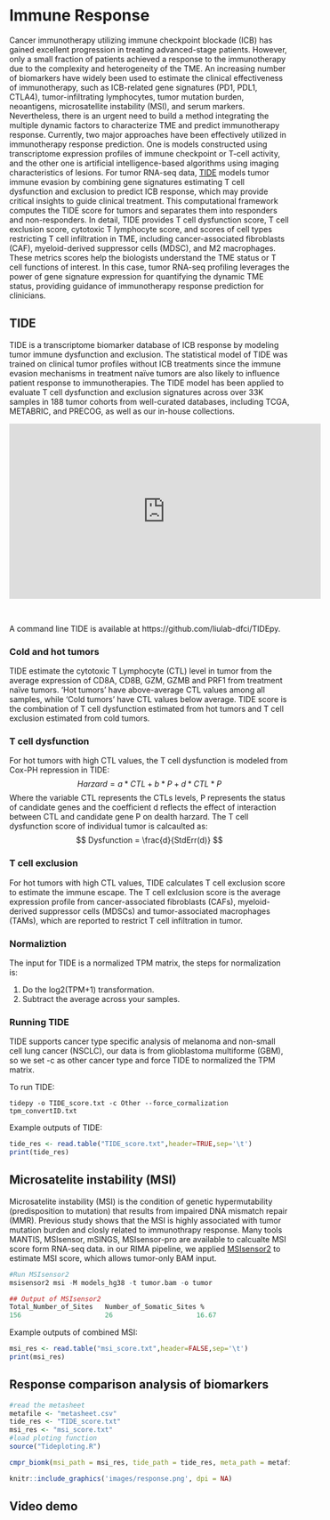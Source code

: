 # Immune Response {#Response}

Cancer immunotherapy utilizing immune checkpoint blockade (ICB) has gained excellent progression in treating advanced-stage patients. However, only a small fraction of patients achieved a response to the immunotherapy due to the complexity and heterogeneity of the TME. An increasing number of biomarkers have widely been used to estimate the clinical effectiveness of immunotherapy, such as ICB-related gene signatures (PD1, PDL1, CTLA4), tumor-infiltrating lymphocytes, tumor mutation burden, neoantigens, microsatellite instability (MSI), and serum markers. Nevertheless, there is an urgent need to build a method integrating the multiple dynamic factors to characterize TME and predict immunotherapy response. Currently, two major approaches have been effectively utilized in immunotherapy response prediction. One is models constructed using transcriptome expression profiles of immune checkpoint or T-cell activity, and the other one is artificial intelligence-based algorithms using imaging characteristics of lesions. For tumor RNA-seq data, <a href="http://tide.dfci.harvard.edu/">TIDE</a> models tumor immune evasion by combining gene signatures estimating T cell dysfunction and exclusion to predict ICB response, which may provide critical insights to guide clinical treatment. This computational framework computes the TIDE score for tumors and separates them into responders and non-responders. In detail, TIDE provides T cell dysfunction score, T cell exclusion score, cytotoxic T lymphocyte score, and scores of cell types restricting T cell infiltration in TME, including cancer-associated fibroblasts (CAF), myeloid-derived suppressor cells (MDSC), and M2 macrophages. These metrics scores help the biologists understand the TME status or T cell functions of interest. In this case, tumor RNA-seq profiling leverages the power of gene signature expression for quantifying the dynamic TME status, providing guidance of immunotherapy response prediction for clinicians.

## TIDE
TIDE is a transcriptome biomarker database of ICB response by modeling tumor immune
dysfunction and exclusion. The statistical model of TIDE was trained on clinical tumor profiles without ICB treatments since the immune evasion mechanisms in treatment naïve tumors are also likely to influence patient response to immunotherapies. The TIDE model has been applied to evaluate T cell dysfunction and exclusion signatures across over 33K samples in 188 tumor cohorts from well-curated databases, including TCGA, METABRIC, and PRECOG, as well as our in-house collections. \

<iframe width="560" height="315" src="https://www.youtube.com/embed/WsBSi_sH-_g" frameborder="0" allow="accelerometer; autoplay; clipboard-write; encrypted-media; gyroscope; picture-in-picture" allowfullscreen></iframe> \

A command line TIDE is available at https://github.com/liulab-dfci/TIDEpy.


### Cold and hot tumors
TIDE estimate the cytotoxic T Lymphocyte (CTL) level in tumor from the average expression of CD8A, CD8B, GZM, GZMB and PRF1 from treatment naïve tumors. ‘Hot tumors’ have above-average CTL values among all samples, while ‘Cold tumors’ have CTL values below average. TIDE score is the combination of T cell dysfunction estimated from hot tumors and T cell exclusion estimated from cold tumors. \

### T cell dysfunction 
For hot tumors with high CTL values, the T cell dysfunction is modeled from Cox-PH repression in TIDE:\
$$
Harzard = a*CTL+b*P+d*CTL*P
$$
Where the variable CTL represents the CTLs levels, P represents the status of candidate genes and the coefficient d reflects the effect of interaction between CTL and candidate gene P on dealth harzard. The T cell dysfunction score of individual tumor is calcaulted as:
$$
Dysfunction = \frac{d}{StdErr(d)}
$$

### T cell exclusion
For hot tumors with high CTL values, TIDE calculates T cell exclusion score to estimate the immune escape. The T cell exlclusion score is the average expression profile from cancer-associated fibroblasts (CAFs), myeloid-derived suppressor cells (MDSCs) and tumor-associated macrophages (TAMs), which are reported to restrict T cell infiltration in tumor. \

### Normaliztion
The input for TIDE is a normalized TPM matrix, the steps for normalization is:\

1) Do the log2(TPM+1) transformation.\
2) Subtract the average across your samples.\

### Running TIDE
TIDE supports cancer type specific analysis of melanoma and non-small cell lung cancer (NSCLC), our data is from glioblastoma multiforme (GBM), so we set -c as other cancer type and force TIDE to normalized the TPM matrix.\

To run TIDE:
```
tidepy -o TIDE_score.txt -c Other --force_cormalization tpm_convertID.txt

```
Example outputs of TIDE:\

``` R
tide_res <- read.table("TIDE_score.txt",header=TRUE,sep='\t')
print(tide_res)

```
## Microsatelite instability (MSI)
Microsatelite instability (MSI) is the condition of genetic hypermutability (predisposition to mutation) that results from impaired DNA mismatch repair (MMR). Previous study shows that the MSI is highly associated with tumor mutation burden and closly related to immunothrapy response. Many tools MANTIS, MSIsensor, mSINGS, MSIsensor-pro are available to calcualte MSI score form RNA-seq data. in our RIMA pipeline, we applied <a href="https://github.com/niu-lab/msisensor2">MSIsensor2</a> to estimate MSI score, which allows tumor-only BAM input. 
```r
#Run MSIsensor2 
msisensor2 msi -M models_hg38 -t tumor.bam -o tumor

## Output of MSIsensor2
Total_Number_of_Sites	Number_of_Somatic_Sites	%
156	                    26	                   16.67
```


Example outputs of combined MSI:
``` R
msi_res <- read.table("msi_score.txt",header=FALSE,sep='\t')
print(msi_res)
```

## Response comparison analysis of biomarkers
```r
#read the metasheet
metafile <- "metasheet.csv"
tide_res <- "TIDE_score.txt"
msi_res <- "msi_score.txt"
#load ploting function
source("Tideploting.R")

cmpr_biomk(msi_path = msi_res, tide_path = tide_res, meta_path = metafile, phenotype = "Responder")

```
```r
knitr::include_graphics('images/response.png', dpi = NA)
```


## Video demo

